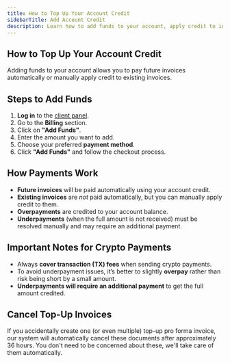 ```yaml
---
title: How to Top Up Your Account Credit
sidebarTitle: Add Account Credit
description: Learn how to add funds to your account, apply credit to invoices, and avoid underpayment issues. Step-by-step guide for account top-ups.
---
```


## How to Top Up Your Account Credit  

Adding funds to your account allows you to pay future invoices automatically or manually apply credit to existing invoices.  

## Steps to Add Funds  
1. **Log in** to the [client panel](https://manage.edisglobal.com/clientarea.php?action=addfunds).  
2. Go to the **Billing** section.  
3. Click on **"Add Funds"**.  
4. Enter the amount you want to add.  
5. Choose your preferred **payment method**.  
6. Click **"Add Funds"** and follow the checkout process.  

## How Payments Work  
- **Future invoices** will be paid automatically using your account credit.  
- **Existing invoices** are *not* paid automatically, but you can manually apply credit to them.  
- **Overpayments** are credited to your account balance.  
- **Underpayments** (when the full amount is not received) must be resolved manually and may require an additional payment.  

## Important Notes for Crypto Payments  
- Always **cover transaction (TX) fees** when sending crypto payments.  
- To avoid underpayment issues, it’s better to slightly **overpay** rather than risk being short by a small amount.  
- **Underpayments will require an additional payment** to get the full amount credited.  



## Cancel Top-Up Invoices

If you accidentally create one (or even multiple) top-up pro forma invoice, our system will automatically cancel these documents after approximately 36 hours. You don't need to be concerned about these, we'll take care of them automatically.
